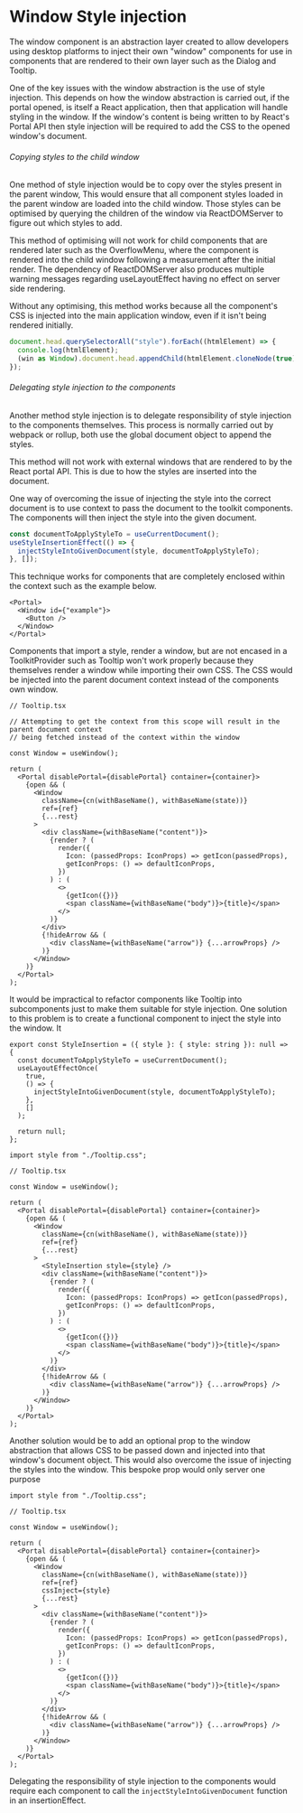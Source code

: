 
<Meta title="Lab/Window/StyleInsertion" />

# Window Style injection

The window component is an abstraction layer created to allow developers
using desktop platforms to inject their own "window" components for use
in components that are rendered to their own layer such as the Dialog and
Tooltip.

One of the key issues with the window abstraction is the use of style injection.
This depends on how the window abstraction is carried out, if the portal opened,
is itself a React application, then that application will handle styling in the
window. If the window's content is being written to by React's Portal API then style injection
will be required to add the CSS to the opened window's document.

###### Copying styles to the child window

One method of style injection would be to copy over the styles present in the parent window,
This would ensure that all component styles loaded in the parent window are loaded into the
child window. Those styles can be optimised by querying the children of the window
via ReactDOMServer to figure out which styles to add.

This method of optimising will not work for child components that are rendered later such
as the OverflowMenu, where the component is rendered into the child window following a measurement
after the initial render. The dependency of ReactDOMServer also produces multiple warning messages
regarding useLayoutEffect having no effect on server side rendering.

Without any optimising, this method works because all the component's CSS is injected into the
main application window, even if it isn't being rendered initially.

```ts
document.head.querySelectorAll("style").forEach((htmlElement) => {
  console.log(htmlElement);
  (win as Window).document.head.appendChild(htmlElement.cloneNode(true));
});
```

###### Delegating style injection to the components

Another method style injection is to delegate responsibility of style injection to the components
themselves. This process is normally carried out by webpack or rollup, both use the global document
object to append the styles.

This method will not work with external windows that are rendered to by the React portal API. This
is due to how the styles are inserted into the document.

One way of overcoming the issue of injecting the style into the correct document is to use context
to pass the document to the toolkit components. The components will then inject the style into the
given document.

```ts
const documentToApplyStyleTo = useCurrentDocument();
useStyleInsertionEffect(() => {
  injectStyleIntoGivenDocument(style, documentToApplyStyleTo);
}, []);
```

This technique works for components that are completely enclosed within the context such as the
example below.

```tsx
<Portal>
  <Window id={"example"}>
    <Button />
  </Window>
</Portal>
```

Components that import a style, render a window, but are not encased in a ToolkitProvider such as Tooltip
won't work properly because they themselves render a window while importing their own CSS. The CSS would
be injected into the parent document context instead of the components own window.

```tsx
// Tooltip.tsx

// Attempting to get the context from this scope will result in the parent document context
// being fetched instead of the context within the window

const Window = useWindow();

return (
  <Portal disablePortal={disablePortal} container={container}>
    {open && (
      <Window
        className={cn(withBaseName(), withBaseName(state))}
        ref={ref}
        {...rest}
      >
        <div className={withBaseName("content")}>
          {render ? (
            render({
              Icon: (passedProps: IconProps) => getIcon(passedProps),
              getIconProps: () => defaultIconProps,
            })
          ) : (
            <>
              {getIcon({})}
              <span className={withBaseName("body")}>{title}</span>
            </>
          )}
        </div>
        {!hideArrow && (
          <div className={withBaseName("arrow")} {...arrowProps} />
        )}
      </Window>
    )}
  </Portal>
);
```

It would be impractical to refactor components like Tooltip into subcomponents just to make them suitable for style injection. One solution to this
problem is to create a functional component to inject the style into the window. It

```tsx
export const StyleInsertion = ({ style }: { style: string }): null => {
  const documentToApplyStyleTo = useCurrentDocument();
  useLayoutEffectOnce(
    true,
    () => {
      injectStyleIntoGivenDocument(style, documentToApplyStyleTo);
    },
    []
  );

  return null;
};
```

```tsx
import style from "./Tooltip.css";

// Tooltip.tsx

const Window = useWindow();

return (
  <Portal disablePortal={disablePortal} container={container}>
    {open && (
      <Window
        className={cn(withBaseName(), withBaseName(state))}
        ref={ref}
        {...rest}
      >
        <StyleInsertion style={style} />
        <div className={withBaseName("content")}>
          {render ? (
            render({
              Icon: (passedProps: IconProps) => getIcon(passedProps),
              getIconProps: () => defaultIconProps,
            })
          ) : (
            <>
              {getIcon({})}
              <span className={withBaseName("body")}>{title}</span>
            </>
          )}
        </div>
        {!hideArrow && (
          <div className={withBaseName("arrow")} {...arrowProps} />
        )}
      </Window>
    )}
  </Portal>
);
```

Another solution would be to add an optional prop to the window abstraction that allows
CSS to be passed down and injected into that window's document object. This would also
overcome the issue of injecting the styles into the window. This bespoke prop would only
server one purpose

```tsx
import style from "./Tooltip.css";

// Tooltip.tsx

const Window = useWindow();

return (
  <Portal disablePortal={disablePortal} container={container}>
    {open && (
      <Window
        className={cn(withBaseName(), withBaseName(state))}
        ref={ref}
        cssInject={style}
        {...rest}
      >
        <div className={withBaseName("content")}>
          {render ? (
            render({
              Icon: (passedProps: IconProps) => getIcon(passedProps),
              getIconProps: () => defaultIconProps,
            })
          ) : (
            <>
              {getIcon({})}
              <span className={withBaseName("body")}>{title}</span>
            </>
          )}
        </div>
        {!hideArrow && (
          <div className={withBaseName("arrow")} {...arrowProps} />
        )}
      </Window>
    )}
  </Portal>
);
```

Delegating the responsibility of style injection to the components would require each component to call
the `injectStyleIntoGivenDocument` function in an insertionEffect.
